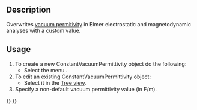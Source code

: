 <languages/>
<translate>

<!--T:2-->
{{Docnav
|[[FEM_ConstraintBodyHeatSource|Constraint body heat source]]
|[[FEM_MeshNetgenFromShape|FEM mesh from shape by Netgen]]
|[[FEM_Workbench|FEM]]
|IconL=FEM_ConstraintBodyHeatSource.svg
|IconR=FEM_MeshNetgenFromShape.svg
|IconC=Workbench_FEM.svg
}}

<!--T:1-->
{{GuiCommandContainer|
{{GuiCommand
|Name=FEM ConstantVacuumPermittivity
|MenuLocation=Model → Overwrite Constraints → Constant vacuum permittivity
|Workbenches=[[FEM_Workbench|FEM]]
|Version=0.19
|SeeAlso=
}}
{{GuiCommandFemInfo
|Solvers=Elmer
}}
}}

==Description== <!--T:3-->

<!--T:6-->
Overwrites [https://en.wikipedia.org/wiki/Vacuum_permittivity vacuum permitivity] in Elmer electrostatic and magnetodynamic analyses with a custom value.

==Usage== <!--T:4-->

<!--T:7-->
# To create a new ConstantVacuumPermittivity object do the following:
#* Select the menu {{MenuCommand|Model → Overwrite Constants → [[Image:FEM_ConstantVacuumPermittivity.svg|16px]] Constant vacuum permittivity}}.
# To edit an existing ConstantVacuumPermittivity object:
#* Select it in the [[Tree_view|Tree view]].
# Specify a non-default vacuum permittivity value (in F/m).


<!--T:5-->
{{Docnav
|[[FEM_ConstraintBodyHeatSource|Constraint body heat source]]
|[[FEM_MeshNetgenFromShape|FEM mesh from shape by Netgen]]
|[[FEM_Workbench|FEM]]
|IconL=FEM_ConstraintBodyHeatSource.svg
|IconR=FEM_MeshNetgenFromShape.svg
|IconC=Workbench_FEM.svg
}}

</translate>
{{FEM Tools navi{{#translation:}}}}
{{Userdocnavi{{#translation:}}}}